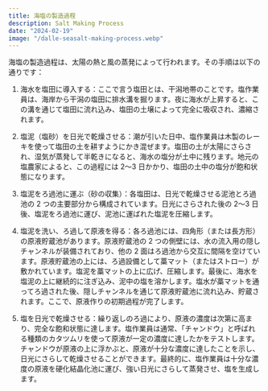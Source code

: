 ```yaml
---
title: 海塩の製造過程
description: Salt Making Process
date: "2024-02-19"
image: "/dalle-seasalt-making-process.webp"
---
```


海塩の製造過程は、太陽の熱と風の蒸発によって行われます。その手順は以下の通りです：

1. 海水を塩田に導入する：ここで言う塩田とは、干潟地帯のことです。塩作業員は、海岸から干潟の塩田に排水溝を掘ります。夜に海水が上昇すると、この溝を通じて塩田に流れ込み、塩田の土壌によって完全に吸収され、濃縮されます。

2. 塩泥（塩砂）を日光で乾燥させる：潮が引いた日中、塩作業員は木製のレーキを使って塩田の土を耕すようにかき混ぜます。塩田の土が太陽にさらされ、湿気が蒸発して半乾きになると、海水の塩分が土中に残ります。地元の塩農家によると、この過程には 2〜3 日かかり、塩田の土中の塩分が飽和状態になります。

3. 塩泥をろ過池に運ぶ（砂の収集）：各塩田は、日光で乾燥させる泥池とろ過池の 2 つの主要部分から構成されています。日光にさらされた後の 2〜3 日後、塩泥をろ過池に運び、泥池に運ばれた塩泥を圧縮します。

4. 塩泥を洗い、ろ過して原液を得る：各ろ過池には、四角形（または長方形）の原液貯蔵池があります。原液貯蔵池の 2 つの側壁には、水の流入用の隠しチャンネルが装備されており、他の 2 面はろ過池から交互に間隔を空けています。原液貯蔵池の上には、ろ過設備として藁マット（またはストロー）が敷かれています。塩泥を藁マットの上に広げ、圧縮します。最後に、海水を塩泥の上に継続的に注ぎ込み、泥中の塩を溶かします。塩水が藁マットを通ってろ過された後、隠しチャンネルを通じて原液貯蔵池に流れ込み、貯蔵されます。ここで、原液作りの初期過程が完了します。

5. 塩を日光で乾燥させる：繰り返しのろ過により、原液の濃度は次第に高まり、完全な飽和状態に達します。塩作業員は通常、「チャンドウ」と呼ばれる種類のカタツムリを使って原液が一定の濃度に達したかをテストします。チャンドウが原液の上に浮かぶと、原液が十分な濃度に達したことを示し、日光にさらして乾燥させることができます。最終的に、塩作業員は十分な濃度の原液を硬化結晶化池に運び、強い日光にさらして蒸発させ、塩を生成します。
